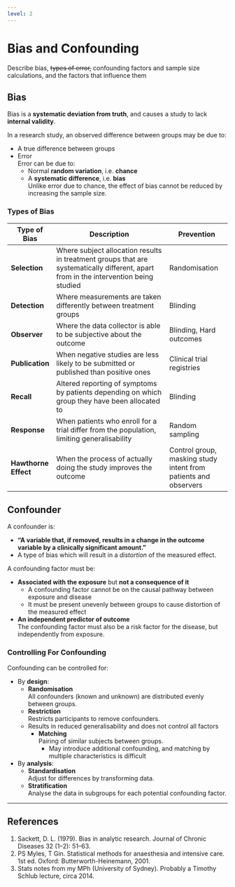```yaml
---
level: 2
---
```


# Bias and Confounding

:::dual
Describe bias, ~~types of error,~~ confounding factors and sample size calculations, and the factors that influence them
:::

## Bias

Bias is a **systematic deviation from truth**, and causes a study to lack **internal validity**.

In a research study, an observed difference between groups may be due to:

* A true difference between groups
* Error\
Error can be due to:
  * Normal **random variation**, i.e. **chance**
  * A **systematic difference**, i.e. **bias**\
  Unlike error due to chance, the effect of bias cannot be reduced by increasing the sample size. 

### Types of Bias

|     Type of Bias     |                                                             Description                                                              |                            Prevention                           |
|----------------------+--------------------------------------------------------------------------------------------------------------------------------------+-----------------------------------------------------------------|
| **Selection**        | Where subject allocation results in treatment groups that are systematically different, apart from in the intervention being studied | Randomisation                                                   |
| **Detection**        | Where measurements are taken differently between treatment groups                                                                    | Blinding                                                        |
| **Observer**         | Where the data collector is able to be subjective about the outcome                                                                  | Blinding, Hard outcomes                                         |
| **Publication**      | When negative studies are less likely to be submitted or published than positive ones                                                | Clinical trial registries                                       |
| **Recall**           | Altered reporting of symptoms by patients depending on which group they have been allocated to                                       | Blinding                                                        |
| **Response**         | When patients who enroll for a trial differ from the population, limiting generalisability                                           | Random sampling                                                 |
| **Hawthorne Effect** | When the process of actually doing the study improves the outcome                                                                    | Control group, masking study intent from patients and observers |

## Confounder

A confounder is:

* **"A variable that, if removed, results in a change in the outcome variable by a clinically significant amount."**
* A type of bias which will result in a *distortion* of the measured effect.

A confounding factor must be:

* **Associated with the exposure** but **not a consequence of it**\
    * A confounding factor cannot be on the causal pathway between exposure and disease\
    * It must be present unevenly between groups to cause distortion of the measured effect
* **An independent predictor of outcome**\
  The confounding factor must also be a risk factor for the disease, but independently from exposure.


### Controlling For Confounding

Confounding can be controlled for:

* By **design**:
    * **Randomisation**\
    All confounders (known and unknown) are distributed evenly between groups.
    * **Restriction**\
    Restricts participants to remove confounders.
    * Results in reduced generalisability and does not control all factors
        * **Matching**\
        Pairing of similar subjects between groups.
            * May introduce additional confounding, and matching by multiple characteristics is difficult
* By **analysis**:
    * **Standardisation**\
    Adjust for differences by transforming data.
    * **Stratification**\
    Analyse the data in subgroups for each potential confounding factor.

---

## References\

1. Sackett, D. L. (1979). Bias in analytic research. Journal of Chronic Diseases 32 (1–2): 51–63.\
2. PS Myles, T Gin. Statistical methods for anaesthesia and intensive care. 1st ed. Oxford: Butterworth-Heinemann, 2001. \
3. Stats notes from my MPh (University of Sydney). Probably a Timothy Schlub lecture, circa 2014.